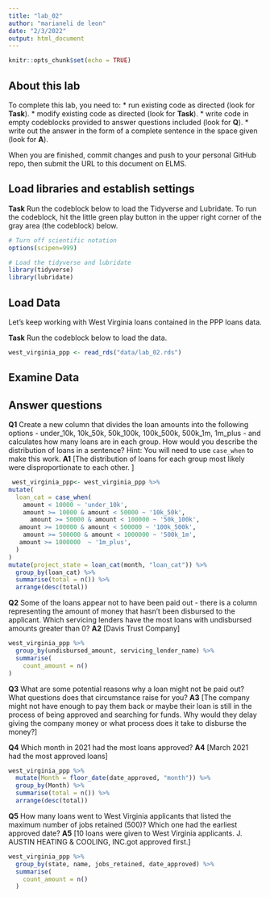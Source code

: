 ```yaml
---
title: "lab_02"
author: "marianeli de leon"
date: "2/3/2022"
output: html_document
---
```


```r
knitr::opts_chunk$set(echo = TRUE)
```

## About this lab

To complete this lab, you need to:
* run existing code as directed (look for **Task**).
* modify existing code as directed (look for **Task**).
* write code in empty codeblocks provided to answer questions included (look for **Q**).
* write out the answer in the form of a complete sentence in the space given (look for **A**).

When you are finished, commit changes and push to your personal GitHub repo, then submit the URL to this document on ELMS.

## Load libraries and establish settings

**Task** Run the codeblock below to load the Tidyverse and Lubridate. To run the codeblock, hit the little green play button in the upper right corner of the gray area (the codeblock) below.

```r
# Turn off scientific notation
options(scipen=999)

# Load the tidyverse and lubridate
library(tidyverse)
library(lubridate)
```

## Load Data

Let's keep working with West Virginia loans contained in the PPP loans data.  

**Task** Run the codeblock below to load the data.

```r
west_virginia_ppp <- read_rds("data/lab_02.rds")
```

## Examine Data

## Answer questions

**Q1** Create a new column that divides the loan amounts into the following options - under_10k, 10k_50k, 50k_100k, 100k_500k, 500k_1m, 1m_plus - and calculates how many loans are in each group. How would you describe the distribution of loans in a sentence?
Hint: You will need to use `case_when` to make this work.
**A1** [The distribution of loans for each group most likely were disproportionate to each other. ]

```r
 west_virginia_ppp<- west_virginia_ppp %>%
mutate(
  loan_cat = case_when(
    amount < 10000 ~ 'under_10k',
    amount >= 10000 & amount < 50000 ~ '10k_50k',
      amount >= 50000 & amount < 100000 ~ '50k_100k',
   amount >= 100000 & amount < 500000 ~ '100k_500k',
    amount >= 500000 & amount < 1000000 ~ '500k_1m',
   amount >= 1000000  ~ '1m_plus',
  )
)  
mutate(project_state = loan_cat(month, "loan_cat")) %>%
  group_by(loan_cat) %>%
  summarise(total = n()) %>%
  arrange(desc(total))

```

**Q2** Some of the loans appear not to have been paid out - there is a column representing the amount of money that hasn't been disbursed to the applicant. Which servicing lenders have the most loans with undisbursed amounts greater than 0?
**A2** [Davis Trust Company]

```r
west_virginia_ppp %>%
  group_by(undisbursed_amount, servicing_lender_name) %>%
  summarise(
    count_amount = n()
)
```

**Q3** What are some potential reasons why a loan might not be paid out? What questions does that circumstance raise for you?
**A3** [The company might not have enough to pay them back or maybe their loan is still in the process of being approved and searching for funds. Why would they delay giving the company money or what process does it take to disburse the money?]


**Q4** Which month in 2021 had the most loans approved?
**A4** [March 2021 had the most approved loans]

```r
west_virginia_ppp %>%
  mutate(Month = floor_date(date_approved, "month")) %>%
  group_by(Month) %>%
  summarise(total = n()) %>%
  arrange(desc(total))
```

**Q5** How many loans went to West Virginia applicants that listed the maximum number of jobs retained (500)? Which one had the earliest approved date?
**A5** [10 loans were given to West Virginia applicants. J. AUSTIN HEATING & COOLING, INC.got approved first.]

```r
west_virginia_ppp %>%
  group_by(state, name, jobs_retained, date_approved) %>%
  summarise(
    count_amount = n()
  )
```
